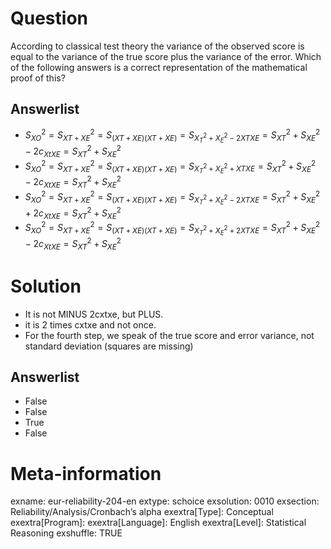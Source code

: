 Question
========
According to classical test theory the variance of the observed score is equal to the variance of the true score plus the variance of the error. Which of the following answers is a correct representation of the mathematical proof of this?

Answerlist
----------
* $S^2_{XO} = S^2_{XT+XE} = S_{(XT+XE)(XT+XE)} = S_{X^2_T + X^2_E - 2{XTXE}} = S^2_{XT} + S^2_{XE} -2c_{XtXE} = S^2_{XT} + S^2_{XE}$
* $S^2_{XO} = S^2_{XT+XE} = S_{(XT+XE)(XT+XE)} = S_{X^2_T + X^2_E + XTXE} = S^2_{XT} + S^2_{XE} -2c_{XtXE} = S^2_{XT} + S^2_{XE}$
* $S^2_{XO} = S^2_{XT+XE} = S_{(XT+XE)(XT+XE)} = S_{X^2_T + X^2_E - 2{XTXE}} = S^2_{XT} + S^2_{XE} +2c_{XtXE} = S^2_{XT} + S^2_{XE}$
* $S^2_{XO} = S^2_{XT+XE} = S_{(XT+XE)(XT+XE)} = S_{X^2_T + X^2_E + 2{XTXE}} = S^2_{XT} + S^2_{XE} -2c_{XtXE} = S^2_{XT} + S^2_{XE}$


Solution
========
- It is not MINUS 2cxtxe, but PLUS. 
- it is 2 times cxtxe and not once. 
- For the fourth step, we speak of the true score and error variance, not standard deviation (squares are missing)

Answerlist
----------
* False
* False
* True
* False


Meta-information
================
exname: eur-reliability-204-en
extype: schoice
exsolution: 0010
exsection: Reliability/Analysis/Cronbach's alpha
exextra[Type]: Conceptual
exextra[Program]: 
exextra[Language]: English
exextra[Level]: Statistical Reasoning
exshuffle: TRUE
